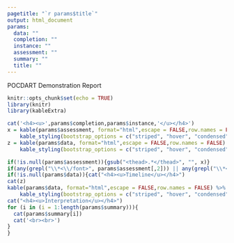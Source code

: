 ```yaml
---
pagetitle: "`r params$title`"
output: html_document
params:
  data: ""
  completion: ""
  instance: ""
  assessment: ""
  summary: ""
  title: ""
---
```

POCDART Demonstration Report
```r
knitr::opts_chunk$set(echo = TRUE)
library(knitr)
library(kableExtra)
```
```r
cat('<h4><u>',params$completion,params$instance,'</u></h4>')
x = kable(params$assessment, format="html",escape = FALSE,row.names = FALSE) %>%
    kable_styling(bootstrap_options = c("striped", "hover", "condensed", "responsive"))
z = kable(params$data, format="html",escape = FALSE,row.names = FALSE) %>%
    kable_styling(bootstrap_options = c("striped", "hover", "condensed", "responsive"))

if(!is.null(params$assessment)){gsub("<thead>.*</thead>", "", x)}
if(any(grepl("\\*<\\/font>", params$assessment[,2])) || any(grepl("\\*<\\/font>", params$assessment[,5]))){cat("<br><i>* - higher score means better function</i><br>")}
if(!is.null(params$data)){cat("<h4><u>Timeline</u></h4>")
cat(z)
kable(params$data, format="html",escape = FALSE,row.names = FALSE) %>%
    kable_styling(bootstrap_options = c("striped", "hover", "condensed", "responsive"))
cat("<h4><u>Interpretation</u></h4>")
for (i in (i = 1:length(params$summary))){
  cat(params$summary[i])
  cat('<br><br>')
}
}
```